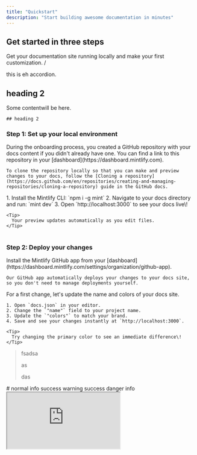 ```yaml
---
title: "Quickstart"
description: "Start building awesome documentation in minutes"
---
```


## Get started in three steps

Get your documentation site running locally and make your first customization. /

<Accordion title="New Accordion" description="Some Description" icon="sparkles">
  this is eh accordion.

  ## heading 2
</Accordion>

<AccordionGroup>
  <Accordion title="Accordion title" description="Accordion Description" defaultOpen icon="sparkles">
    Some contentwill be here.

    ## heading 2
  </Accordion>
  <Accordion title="New Accordion" icon="sparkles">
    
  </Accordion>
</AccordionGroup>

<Icon icon="angel" size={50} />

### Step 1: Set up your local environment

<AccordionGroup>
  <Accordion title="Clone your docs locally" icon="copy">
    During the onboarding process, you created a GitHub repository with your docs content if you didn't already have one. You can find a link to this repository in your [dashboard](https://dashboard.mintlify.com).

    To clone the repository locally so that you can make and preview changes to your docs, follow the [Cloning a repository](https://docs.github.com/en/repositories/creating-and-managing-repositories/cloning-a-repository) guide in the GitHub docs.
  </Accordion>
  <Accordion title="Start the preview server" icon="rectangle-terminal">
    1. Install the Mintlify CLI: `npm i -g mint`
    2. Navigate to your docs directory and run: `mint dev`
    3. Open `http://localhost:3000` to see your docs live\!

    <Tip>
      Your preview updates automatically as you edit files.
    </Tip>
  </Accordion>
</AccordionGroup>

#

### Step 2: Deploy your changes

<AccordionGroup>
  <Accordion title="Install our GitHub app" icon="github">
    Install the Mintlify GitHub app from your [dashboard](https://dashboard.mintlify.com/settings/organization/github-app).

    Our GitHub app automatically deploys your changes to your docs site, so you don't need to manage deployments yourself.
  </Accordion>
  <Accordion title="Update your site name and colors" icon="palette">
    For a first change, let's update the name and colors of your docs site.

    1. Open `docs.json` in your editor.
    2. Change the `"name"` field to your project name.
    3. Update the `"colors"` to match your brand.
    4. Save and see your changes instantly at `http://localhost:3000`.

    <Tip>
      Try changing the primary color to see an immediate difference\!
    </Tip>
  </Accordion>
</AccordionGroup>

> fsadsa
>
> as
>
> das

<Info>
  # normal info
</Info>

<Tip>
  success
</Tip>

<Warning>
  warning
</Warning>

<Check>
  success
</Check>

<Danger>
  danger
</Danger>

<Note>
  info
</Note>

<iframe src="https://google.com" title="description" />

<RequestExample>

```filename
// add code here
```

</RequestExample>

<ResponseExample>

```filename
// add code here
```

</ResponseExample>

<Expandable title="Content">
  asdsad

  asdasdas

  sad
</Expandable>

<ParamField path="param" type="string">
  Enter a description
</ParamField>

<Update label="07/31/2025" description>
  
</Update>

<Frame>
  Adjust the caption and image of your Frame component here.
</Frame>

<Tabs>
  <Tab title="Tab">
    
  </Tab>
  <Tab title="Tab">
    
  </Tab>
  <Tab title="Tab">
    sadasd

    asd
  </Tab>
</Tabs>

# 

### Step 3: Go live

<Accordion title="Publish your docs" icon="rocket">
  1. Commit and push your changes.
  2. Your docs will update and be live in moments\!
</Accordion>

## Next steps

Now that you have your docs running, explore these key features:

<CardGroup cols={2}>
  <Card title="Write Content" icon="pen-to-square" href="/essentials/markdown">
    Learn MDX syntax and start writing your documentation.
  </Card>
  <Card title="Customize style" icon="palette" href="/essentials/settings">
    Make your docs match your brand perfectly.
  </Card>
  <Card title="Add code examples" icon="square-code" href="/essentials/code">
    Include syntax-highlighted code blocks.
  </Card>
  <Card title="API documentation" icon="code" href="/api-reference/introduction">
    Auto-generate API docs from OpenAPI specs.
  </Card>
</CardGroup>

<Note>
  **Need help?** See our [full documentation](https://mintlify.com/docs) or join our [community](https://mintlify.com/community).
</Note>

> some quote here

<Card title="New Card" icon="sparkles">
  
</Card>

<Card title="New Card" icon="sparkles">
  
</Card>

<Steps>
  <Step title="New Step">
    
  </Step>
</Steps>

<RequestExample>

```filename
// add code here
```

</RequestExample>

<Info>
  
</Info>

> adasdasdasd
>
> asdasd

<Card title="New Card" icon="sparkles">
  zsadas
</Card>

<AccordionGroup>
  <Accordion title="New Accordion" icon="sparkles">
    
  </Accordion>
  <Accordion title="New Accordion" icon="sparkles">
    
  </Accordion>
  <Accordion title="New Accordion">
    
  </Accordion>
  <Accordion title="New Accordion">
    
  </Accordion>
</AccordionGroup>